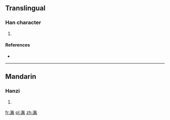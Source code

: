 ==Translingual==

===Han character===
{{Han char|rn=85|rad=水|as=09|sn=12|four=3211<sub>0</sub>|canj=水中女山 (ELVU)}}

# {{defn|Han|sort=水09}}

====References====
* {{Han ref|kx=0637.150|dkj=17845|hdz=31683.070|uh=6E5A|ud=28250|bh=DA57|bd=55895}}

----

==Mandarin==

===Hanzi===
{{cmn-hanzi|pin=[[yìn]] ([[yin4]])|wg=yin<sup>4</sup>}}

# {{defn|lang=cmn|sort=水09}}

[[fr:湚]]
[[pl:湚]]
[[zh:湚]]